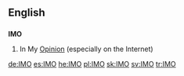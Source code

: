 ==English==
==={{initialism}}===
'''IMO'''

#In My [[Opinion]] (especially on the Internet)

[[de:IMO]]
[[es:IMO]]
[[he:IMO]]
[[pl:IMO]]
[[sk:IMO]]
[[sv:IMO]]
[[tr:IMO]]